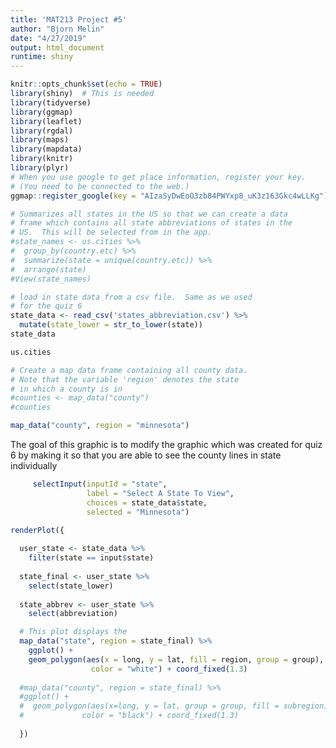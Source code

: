 ```yaml
---
title: 'MAT213 Project #5'
author: "Bjorn Melin"
date: "4/27/2019"
output: html_document
runtime: shiny
---
```



```r
knitr::opts_chunk$set(echo = TRUE)
library(shiny)  # This is needed
library(tidyverse)
library(ggmap)
library(leaflet)
library(rgdal)
library(maps)
library(mapdata)
library(knitr)
library(plyr)
# When you use google to get place information, register your key.  
# (You need to be connected to the web.)
ggmap::register_google(key = "AIzaSyDwEoO3zb84PWYxp8_uK3z163Gkc4wLLKg")
```



```r
# Summarizes all states in the US so that we can create a data 
# frame which contains all state abbreviations of states in the 
# US.  This will be selected from in the app.
#state_names <- us.cities %>% 
#  group_by(country.etc) %>% 
#  summarize(state = unique(country.etc)) %>% 
#  arrange(state)
#View(state_names)

# load in state data from a csv file.  Same as we used 
# for the quiz 6
state_data <- read_csv('states_abbreviation.csv') %>%
  mutate(state_lower = str_to_lower(state))
state_data

us.cities

# Create a map data frame containing all county data.
# Note that the variable 'region' denotes the state
# in which a county is in
#counties <- map_data("county")
#counties

map_data("county", region = "minnesota")
```

<!-- Define the inputs that you will use -->

The goal of this graphic is to modify the graphic which was created for quiz 6 by making it so that you are able to see the county lines in state individually 

```r
     selectInput(inputId = "state",
                 label = "Select A State To View",
                 choices = state_data$state,
                 selected = "Minnesota")
```


```r
renderPlot({
  
  user_state <- state_data %>% 
    filter(state == input$state)
  
  state_final <- user_state %>% 
    select(state_lower)
  
  state_abbrev <- user_state %>% 
    select(abbreviation)

  # This plot displays the 
  map_data("state", region = state_final) %>% 
    ggplot() +
    geom_polygon(aes(x = long, y = lat, fill = region, group = group), 
                  color = "white") + coord_fixed(1.3)
  
  #map_data("county", region = state_final) %>% 
  #ggplot() +
  #  geom_polygon(aes(x=long, y = lat, group = group, fill = subregion), 
  #             color = "black") + coord_fixed(1.3)
  
  }) 
```


